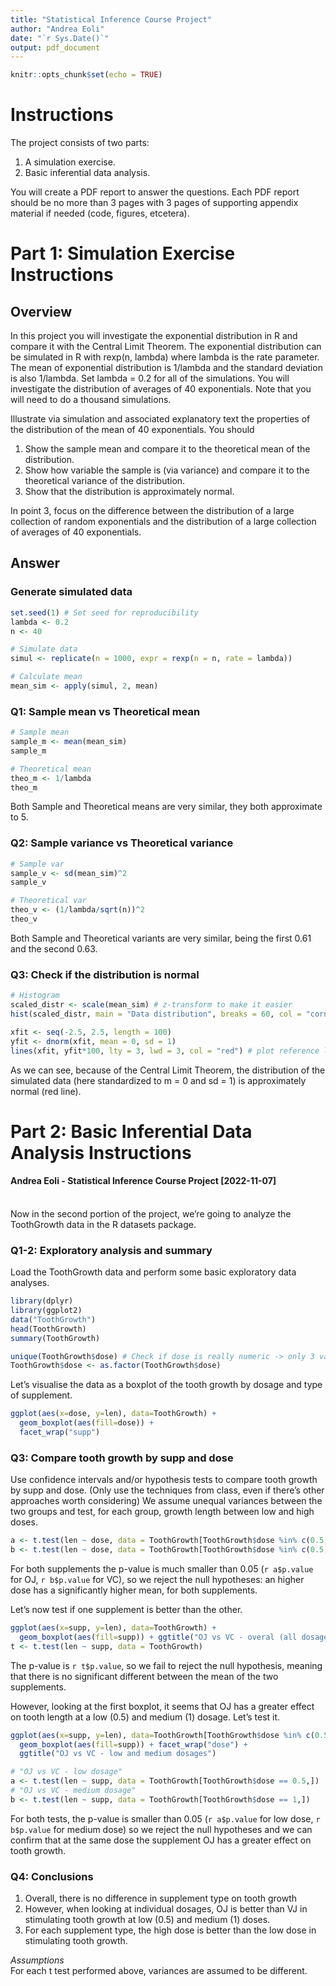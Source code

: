 ```yaml
---
title: "Statistical Inference Course Project"
author: "Andrea Eoli"
date: "`r Sys.Date()`"
output: pdf_document
---
```


```r
knitr::opts_chunk$set(echo = TRUE)
```

# Instructions

The project consists of two parts:

1. A simulation exercise.
2. Basic inferential data analysis.

You will create a PDF report to answer the questions. Each PDF report should be no more than 3 pages with 3 pages of supporting appendix material if needed (code, figures, etcetera).

# Part 1: Simulation Exercise Instructions

## Overview 
In this project you will investigate the exponential distribution in R and compare it with the Central Limit Theorem. The exponential distribution can be simulated in R with rexp(n, lambda) where lambda is the rate parameter. The mean of exponential distribution is 1/lambda and the standard deviation is also 1/lambda. Set lambda = 0.2 for all of the simulations. You will investigate the distribution of averages of 40 exponentials. Note that you will need to do a thousand simulations.

Illustrate via simulation and associated explanatory text the properties of the distribution of the mean of 40 exponentials. You should

1. Show the sample mean and compare it to the theoretical mean of the distribution.
2. Show how variable the sample is (via variance) and compare it to the theoretical variance of the distribution.
3. Show that the distribution is approximately normal.

In point 3, focus on the difference between the distribution of a large collection of random exponentials and the distribution of a large collection of averages of 40 exponentials.

## Answer

### Generate simulated data
```r
set.seed(1) # Set seed for reproducibility
lambda <- 0.2
n <- 40

# Simulate data
simul <- replicate(n = 1000, expr = rexp(n = n, rate = lambda))

# Calculate mean
mean_sim <- apply(simul, 2, mean)

```

### Q1: Sample mean vs Theoretical mean
```r
# Sample mean
sample_m <- mean(mean_sim)
sample_m

# Theoretical mean
theo_m <- 1/lambda
theo_m
```
Both Sample and Theoretical means are very similar, they both approximate to 5.

### Q2: Sample variance vs Theoretical variance
```r
# Sample var
sample_v <- sd(mean_sim)^2
sample_v

# Theoretical var
theo_v <- (1/lambda/sqrt(n))^2
theo_v
```
Both Sample and Theoretical variants are very similar, being the first 0.61 and the second 0.63.

### Q3: Check if the distribution is normal
```r
# Histogram
scaled_distr <- scale(mean_sim) # z-transform to make it easier
hist(scaled_distr, main = "Data distribution", breaks = 60, col = "cornsilk", xlab = "Simulated mean") # plot

xfit <- seq(-2.5, 2.5, length = 100)
yfit <- dnorm(xfit, mean = 0, sd = 1)
lines(xfit, yfit*100, lty = 3, lwd = 3, col = "red") # plot reference line 
```
As we can see, because of the Central Limit Theorem, the distribution of the simulated data (here standardized to m = 0 and sd = 1) is approximately normal (red line).

\newpage

# Part 2: Basic Inferential Data Analysis Instructions
#### Andrea Eoli - Statistical Inference Course Project [2022-11-07] \
\
Now in the second portion of the project, we're going to analyze the ToothGrowth data in the R datasets package.

### Q1-2: Exploratory analysis and summary
Load the ToothGrowth data and perform some basic exploratory data analyses.
```r
library(dplyr)
library(ggplot2)
data("ToothGrowth")
head(ToothGrowth)
summary(ToothGrowth)

unique(ToothGrowth$dose) # Check if dose is really numeric -> only 3 values, convert to factor
ToothGrowth$dose <- as.factor(ToothGrowth$dose) 
```


Let's visualise the data as a boxplot of the tooth growth by dosage and type of supplement.
```r
ggplot(aes(x=dose, y=len), data=ToothGrowth) + 
  geom_boxplot(aes(fill=dose)) +
  facet_wrap("supp")
```


### Q3: Compare tooth growth by supp and dose
Use confidence intervals and/or hypothesis tests to compare tooth growth by supp and dose. (Only use the techniques from class, even if there's other approaches worth considering)
We assume unequal variances between the two groups and test, for each group, growth length between low and high doses.

```r
a <- t.test(len ~ dose, data = ToothGrowth[ToothGrowth$dose %in% c(0.5,2) & ToothGrowth$supp == "OJ",])
b <- t.test(len ~ dose, data = ToothGrowth[ToothGrowth$dose %in% c(0.5,2) & ToothGrowth$supp == "VC",])
```

For both supplements the p-value is much smaller than 0.05 (`r a$p.value` for OJ, `r b$p.value` for VC), so we reject the null hypotheses: an higher dose has a significantly higher mean, for both supplements.

Let's now test if one supplement is better than the other.

```r
ggplot(aes(x=supp, y=len), data=ToothGrowth) + 
  geom_boxplot(aes(fill=supp)) + ggtitle("OJ vs VC - overal (all dosages)")
t <- t.test(len ~ supp, data = ToothGrowth)
```
The p-value is `r t$p.value`, so we fail to reject the null hypothesis, meaning that there is no significant different between the mean of the two supplements.

However, looking at the first boxplot, it seems that OJ has a greater effect on tooth length at a low (0.5) and medium (1) dosage. Let's test it.
```r
ggplot(aes(x=supp, y=len), data=ToothGrowth[ToothGrowth$dose %in% c(0.5,1),]) + 
  geom_boxplot(aes(fill=supp)) + facet_wrap("dose") + 
  ggtitle("OJ vs VC - low and medium dosages")

# "OJ vs VC - low dosage"
a <- t.test(len ~ supp, data = ToothGrowth[ToothGrowth$dose == 0.5,])
# "OJ vs VC - medium dosage"
b <- t.test(len ~ supp, data = ToothGrowth[ToothGrowth$dose == 1,])
```

For both tests, the p-value is smaller than 0.05 (`r a$p.value` for low dose, `r b$p.value` for medium dose) so we reject the null hypotheses and we can confirm that at the same dose the supplement OJ has a greater effect on tooth growth.

### Q4: Conclusions

1. Overall, there is no difference in supplement type on tooth growth
2. However, when looking at individual dosages, OJ is better than VJ in stimulating tooth growth at low (0.5) and medium (1) doses.
3. For each supplement type, the high dose is better than the low dose in stimulating tooth growth.

*Assumptions*\
For each t test performed above, variances are assumed to be different.


